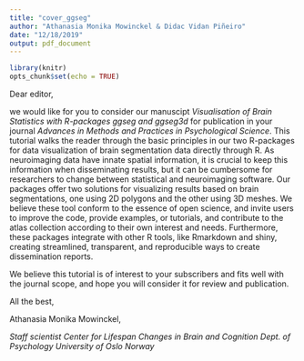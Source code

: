 ```yaml
---
title: "cover_ggseg"
author: "Athanasia Monika Mowinckel & Didac Vidan Piñeiro"
date: "12/18/2019"
output: pdf_document
---
```


```r
library(knitr)
opts_chunk$set(echo = TRUE)
```

Dear editor,

we would like for you to consider our manuscipt *Visualisation of Brain Statistics with R-packages _ggseg_ and _ggseg3d_* for publication in your journal *Advances in Methods and Practices in Psychological Science*. This tutorial walks the reader through the basic principles in our two R-packages for data visualization of brain segmentation data directly through R. As neuroimaging data have innate spatial information, it is crucial to keep this information when disseminating results, but it can be cumbersome for researchers to change between statistical and neuroimaging software. Our packages offer two solutions for visualizing results based on brain segmentations, one using 2D polygons and the other using 3D meshes. We believe these tool conform to the essence of open science, and invite users to improve the code, provide examples, or tutorials, and contribute to the atlas collection according to their own interest and needs. Furthermore, these packages integrate with other R tools, like Rmarkdown and shiny, creating streamlined, transparent, and reproducible ways to create dissemination reports. 

We believe this tutorial is of interest to your subscribers and fits well with the journal scope, and hope you will consider it for review and publication.

All the best,

Athanasia Monika Mowinckel,

_Staff scientist_
_Center for Lifespan Changes in Brain and Cognition_
_Dept. of Psychology_
_University of Oslo_
_Norway_


